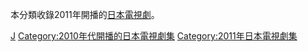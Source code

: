 本分類收錄2011年開播的[[日本|日本]][[電視劇|電視劇]]。

{{year by category
|m=2
|c=0
|d=1
|y=1
|cat=開播的日本電視劇集
|sortkey=日本電視劇集
|parent=各年開播的日本電視劇集
|subcat=2011年日本電視劇集
}}


[[Category:2011年開播的電視劇|J]]
[[Category:2010年代開播的日本電視劇集|Category:2010年代開播的日本電視劇集]]
[[Category:2011年日本電視劇集|Category:2011年日本電視劇集]]